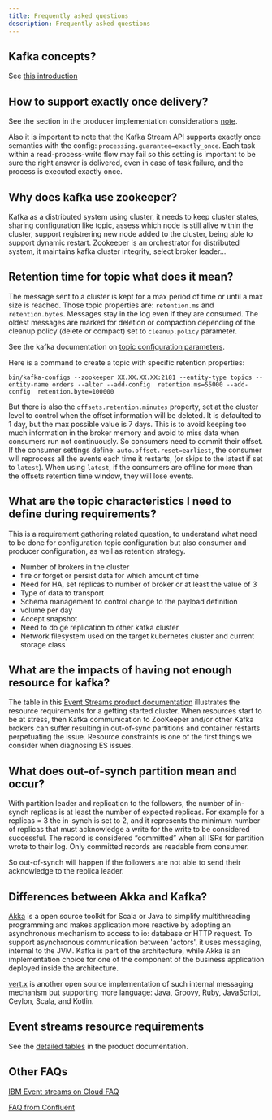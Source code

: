 ```yaml
---
title: Frequently asked questions
description: Frequently asked questions
---
```


## Kafka concepts?

See [this introduction](readme.mdx)

## How to support exactly once delivery?

See the section in the producer implementation considerations [note](producers.mdx).

Also it is important to note that the Kafka Stream API supports exactly once semantics with the config: `processing.guarantee=exactly_once`. Each task within a read-process-write flow may fail so this setting is important to be sure the right answer is delivered, even in case of task failure, and the process is executed exactly once. 

## Why does kafka use zookeeper?

Kafka as a distributed system using cluster, it needs to keep cluster states, sharing configuration like topic, assess which node is still alive within the cluster, support registrering new node added to the cluster, being able to support dynamic restart. Zookeeper is an orchestrator for distributed system, it maintains kafka cluster integrity, select broker leader... 

## Retention time for topic what does it mean?

The message sent to a cluster is kept for a max period of time or until a max size is reached. Those topic properties are: `retention.ms` and `retention.bytes`. Messages stay in the log even if they are consumed. The oldest messages are marked for deletion or compaction depending of the cleanup policy (delete or compact) set to `cleanup.policy` parameter.

See the kafka documentation on [topic configuration parameters](https://kafka.apache.org/documentation/#topicconfigs). 

Here is a command to create a topic with specific retention properties:

```
bin/kafka-configs --zookeeper XX.XX.XX.XX:2181 --entity-type topics --entity-name orders --alter --add-config  retention.ms=55000 --add-config  retention.byte=100000
```

But there is also the `offsets.retention.minutes` property, set at the cluster level to control when the offset information will be deleted. It is defaulted to 1 day, but the max possible value is 7 days. This is to avoid keeping too much information in the broker memory and avoid to miss data when consumers run not continuously. So consumers need to commit their offset. If the consumer settings define: `auto.offset.reset=earliest`, the consumer will reprocess all the events each time it restarts, (or skips to the latest if set to `latest`). When using `latest`, if the consumers are offline for more than the offsets retention time window, they will lose events.

## What are the topic characteristics I need to define during requirements?

This is a requirement gathering related question, to understand what need to be done for configuration topic configuration but also consumer and producer configuration, as well as retention strategy.

* Number of brokers in the cluster
* fire or forget or persist data for which amount of time
* Need for HA, set replicas to number of broker or at least the value of 3
* Type of data to transport
* Schema management to control change to the payload definition
* volume per day
* Accept snapshot
* Need to do ge replication to other kafka cluster
* Network filesystem used on the target kubernetes cluster and current storage class

## What are the impacts of having not enough resource for kafka?

The table in this [Event Streams product documentation](https://ibm.github.io/event-streams/installing/prerequisites/#helm-resource-requirements) illustrates the resource requirements for a getting started cluster. When resources start to be at stress, then Kafka communication to ZooKeeper and/or other Kafka brokers can suffer resulting in out-of-sync partitions and container restarts perpetuating the issue. Resource constraints is one of the first things we consider when diagnosing ES issues.

## What does out-of-synch partition mean and occur?

With partition leader and replication to the followers, the number of in-synch replicas is at least the number of expected replicas. For example for a replicas = 3 the in-synch is set to 2, and it represents the minimum number of replicas that must acknowledge a write for the write to be considered successful. The record is considered “committed” when all ISRs for partition wrote to their log. Only committed records are readable from consumer.

So out-of-synch will happen if the followers are not able to send their acknowledge to the replica leader.

## Differences between Akka and Kafka?

[Akka](https://akka.io/) is a open source toolkit for Scala or Java to simplify multithreading programming and makes application more reactive by adopting an asynchronous mechanism to access to io: database or HTTP request. To support asynchronous communication between 'actors', it uses messaging, internal to the JVM. 
Kafka is part of the architecture, while Akka is an implementation choice for one of the component of the business application deployed inside the architecture. 

[vert.x](https://vertx.io/) is another open source implementation of such internal messaging mechanism but supporting more language:  Java, Groovy, Ruby, JavaScript, Ceylon, Scala, and Kotlin.


## Event streams resource requirements 

See the [detailed tables](https://ibm.github.io/event-streams/installing/prerequisites/#helm-resource-requirements) in the product documentation.

## Other FAQs

[IBM Event streams on Cloud FAQ](https://cloud.ibm.com/docs/services/EventStreams?topic=eventstreams-faqs) 

[FAQ from Confluent](https://cwiki.apache.org/confluence/display/KAFKA/FAQ#FAQ-HowareKafkabrokersdependonZookeeper?)
